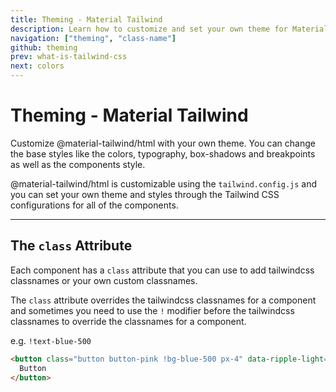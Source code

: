 ```yaml
---
title: Theming - Material Tailwind
description: Learn how to customize and set your own theme for Material Tailwind components.
navigation: ["theming", "class-name"]
github: theming
prev: what-is-tailwind-css
next: colors
---
```


# Theming - Material Tailwind

<span id="theming" className="scroll-mt-48" />
Customize @material-tailwind/html with your own theme. You can change the base styles
like the colors, typography, box-shadows and breakpoints as well as the components
style.

@material-tailwind/html is customizable using the <Code html>tailwind.config.js</Code> and you can set your own theme and styles through the Tailwind CSS configurations for all of the components.

---

## The `class` Attribute

<span id="class-name" className="scroll-mt-32" />

Each component has a <Code html>class</Code> attribute that you can use to add tailwindcss classnames or your own custom classnames.

The <Code html>class</Code> attribute overrides the tailwindcss classnames for a component and sometimes you need to use the <Code html>!</Code> modifier before the tailwindcss classnames to override the classnames for a component.

e.g. <Code html>!text-blue-500</Code>

```html
<button class="button button-pink !bg-blue-500 px-4" data-ripple-light="true">
  Button
</button>
```
